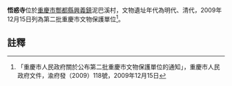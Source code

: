 {{msg:重慶市文物保護單位
|名稱 = 悟惑寺
|編號 = 41
|圖片 = 
|級別 = 6
|分類 = 
|時代 = 明代、清代
|地点 = [[酆都縣|酆都縣]][[興義鎮|興義鎮]]泥巴溪村
|坐標 = 
|登錄 = 2009年12月15日
}}
'''悟惑寺'''位於[[重慶市|重慶市]][[酆都縣|酆都縣]][[興義鎮|興義鎮]]泥巴溪村，文物遺址年代為明代、清代，2009年12月15日列為第二批重慶市文物保護單位<ref>「重慶市人民政府關於公布第二批重慶市文物保護單位的通知」，重慶市人民政府文件，渝府發（2009）118號，2009年12月15日</ref>。
== 註釋 ==
{{reflist}}
{{文物保護單位小作品}}